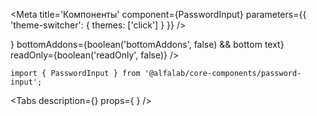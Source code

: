 

<Meta
    title='Компоненты'
    component={PasswordInput}
    parameters={{ 'theme-switcher': { themes: ['click'] } }}
/>

<!-- Canvas -->

<Story name='PasswordInput'>
    <PasswordInput
        block={boolean('block', false)}
        size={select('size', ['s', 'm', 'l', 'xl'], 's')}
        disabled={boolean('disabled', false)}
        placeholder={text('placeholder', '')}
        label={text('label', '')}
        hint={text('hint', '')}
        error={text('error', '')}
        success={boolean('success', false)}
        leftAddons={boolean('leftAddons', false) && <Icon />}
        bottomAddons={boolean('bottomAddons', false) && <span>bottom text</span>}
        readOnly={boolean('readOnly', false)}
    />
</Story>

<!-- Docs -->

<ComponentHeader
    name='PasswordInput'
    version={version}
    package='@alfalab/core-components-password-input'
    stage={2}
    design='https://www.figma.com/file/uGndMZufgvqxaNQTaNTEjG/B2B-Web-Components?node-id=17757%3A0'
/>

```tsx
import { PasswordInput } from '@alfalab/core-components/password-input';
```

<Tabs
    description={<Description />}
    props={<Props of={PasswordInput} /> }
/>

